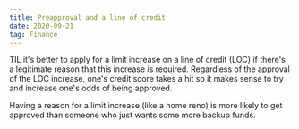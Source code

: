 ```yaml
---
title: Preapproval and a line of credit
date: 2020-09-21
tag: Finance
---
```


TIL it's better to apply for a limit increase on a line of credit (LOC) if
there's a legitimate reason that this increase is required. Regardless of the
approval of the LOC increase, one's credit score takes a hit so it makes sense
to try and increase one's odds of being approved.

Having a reason for a limit increase (like a home reno) is more likely to get
approved than someone who just wants some more backup funds.
